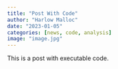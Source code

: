 ```yaml
---
title: "Post With Code"
author: "Harlow Malloc"
date: "2023-01-05"
categories: [news, code, analysis]
image: "image.jpg"
---
```


This is a post with executable code.
